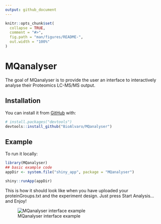 ```yaml
---
output: github_document
---
```


<!-- README.md is generated from README.Rmd. Please edit that file -->

```r
knitr::opts_chunk$set(
  collapse = TRUE,
  comment = "#>",
  fig.path = "man/figures/README-",
  out.width = "100%"
)
```

# MQanalyser

<!-- badges: start -->
<!-- badges: end -->

The goal of MQanalyser is to provide the user an interface to interactively analyse their
Proteomics LC-MS/MS output. 

## Installation



You can install it from [GitHub](https://github.com/) with:

``` r
# install.packages("devtools")
devtools::install_github("BioAlvaro/MQanalyser")
```
## Example

To run it locally:

```r
library(MQanalyser)
## basic example code
appDir <- system.file("shiny_app", package = "MQanalyser")

shiny::runApp(appDir)
```

This is how it should look like when you have uploaded your proteinGroups.txt and
the experiment design. Just press Start Analysis...
and Enjoy!

![MQanalyser interface example](https://user-images.githubusercontent.com/71273913/116370048-4e327100-a80a-11eb-9452-9fc29a38c6c6.png)



